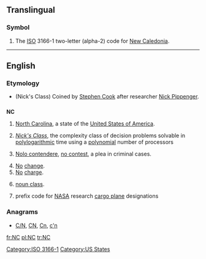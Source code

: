 {{also|N.C.|nC|.nc}}
==Translingual==
===Symbol===
{{infl|mul|symbol}}
# The [[ISO]] 3166-1 two-letter (alpha-2) code for [[New Caledonia]].

[[Category:ISO 3166-1]]
----

==English==

===Etymology===
* (Nick's Class) Coined by [[w:Stephen Cook|Stephen Cook]] after researcher [[w:Nick Pippenger|Nick Pippenger]].

==={{abbreviation}}===
'''NC'''

# {{US}} [[North Carolina]], a state of the [[United States of America]].
# {{comptheory}} ''[[w:NC (complexity)|Nick's Class]]'', the complexity class of decision problems solvable in [[polylogarithmic]] time using a [[polynomial]] number of processors
# {{legal}} [[nolo contendere|Nolo contendere]], [[no contest]], a plea in criminal cases.
# [[no|No]] [[change]].
# [[no|No]] [[charge]].
# {{linguistics}} [[noun class]].
# {{US}}{{aviation}} prefix code for [[NASA]] research [[cargo plane]] designations

===Anagrams===
* [[C/N#English|C/N]], [[CN#English|CN]], [[Cn#English|Cn]], [[c'n#English|c'n]]

[[Category:US States]]

[[fr:NC]]
[[pl:NC]]
[[tr:NC]]